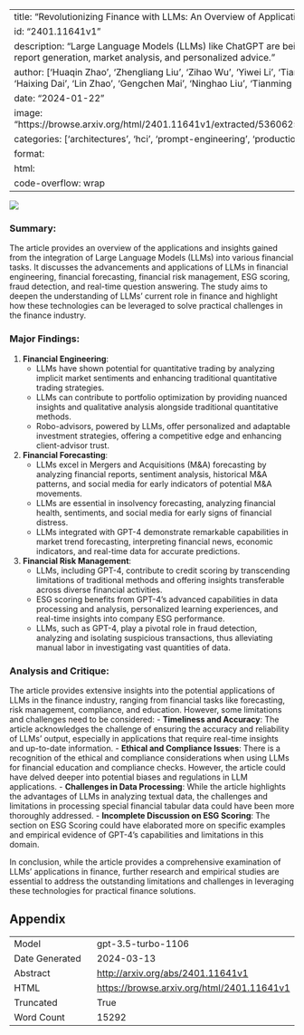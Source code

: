 
---
title: "Revolutionizing Finance with LLMs: An Overview of Applications and Insights"
id: "2401.11641v1"
description: "Large Language Models (LLMs) like ChatGPT are being applied in finance for automating report generation, market analysis, and personalized advice."
author: ['Huaqin Zhao', 'Zhengliang Liu', 'Zihao Wu', 'Yiwei Li', 'Tianze Yang', 'Peng Shu', 'Shaochen Xu', 'Haixing Dai', 'Lin Zhao', 'Gengchen Mai', 'Ninghao Liu', 'Tianming Liu']
date: "2024-01-22"
image: "https://browse.arxiv.org/html/2401.11641v1/extracted/5360625/Finance_Graphs/LLM_frame_ability.png"
categories: ['architectures', 'hci', 'prompt-engineering', 'production']
format:
  html:
    code-overflow: wrap
---

![](https://browse.arxiv.org/html/2401.11641v1/extracted/5360625/Finance_Graphs/LLM_frame_ability.png)

### Summary:

The article provides an overview of the applications and insights gained from the integration of Large Language Models (LLMs) into various financial tasks. It discusses the advancements and applications of LLMs in financial engineering, financial forecasting, financial risk management, ESG scoring, fraud detection, and real-time question answering. The study aims to deepen the understanding of LLMs' current role in finance and highlight how these technologies can be leveraged to solve practical challenges in the finance industry.

### Major Findings:
1. **Financial Engineering**:
   - LLMs have shown potential for quantitative trading by analyzing implicit market sentiments and enhancing traditional quantitative trading strategies.
   - LLMs can contribute to portfolio optimization by providing nuanced insights and qualitative analysis alongside traditional quantitative methods.
   - Robo-advisors, powered by LLMs, offer personalized and adaptable investment strategies, offering a competitive edge and enhancing client-advisor trust.

2. **Financial Forecasting**:
   - LLMs excel in Mergers and Acquisitions (M&A) forecasting by analyzing financial reports, sentiment analysis, historical M&A patterns, and social media for early indicators of potential M&A movements.
   - LLMs are essential in insolvency forecasting, analyzing financial health, sentiments, and social media for early signs of financial distress.
   - LLMs integrated with GPT-4 demonstrate remarkable capabilities in market trend forecasting, interpreting financial news, economic indicators, and real-time data for accurate predictions.

3. **Financial Risk Management**:
   - LLMs, including GPT-4, contribute to credit scoring by transcending limitations of traditional methods and offering insights transferable across diverse financial activities.
   - ESG scoring benefits from GPT-4’s advanced capabilities in data processing and analysis, personalized learning experiences, and real-time insights into company ESG performance.
   - LLMs, such as GPT-4, play a pivotal role in fraud detection, analyzing and isolating suspicious transactions, thus alleviating manual labor in investigating vast quantities of data.

### Analysis and Critique:
The article provides extensive insights into the potential applications of LLMs in the finance industry, ranging from financial tasks like forecasting, risk management, compliance, and education. However, some limitations and challenges need to be considered:
- **Timeliness and Accuracy**: The article acknowledges the challenge of ensuring the accuracy and reliability of LLMs' output, especially in applications that require real-time insights and up-to-date information.
- **Ethical and Compliance Issues**: There is a recognition of the ethical and compliance considerations when using LLMs for financial education and compliance checks. However, the article could have delved deeper into potential biases and regulations in LLM applications.
- **Challenges in Data Processing**: While the article highlights the advantages of LLMs in analyzing textual data, the challenges and limitations in processing special financial tabular data could have been more thoroughly addressed.
- **Incomplete Discussion on ESG Scoring**: The section on ESG Scoring could have elaborated more on specific examples and empirical evidence of GPT-4’s capabilities and limitations in this domain.

In conclusion, while the article provides a comprehensive examination of LLMs’ applications in finance, further research and empirical studies are essential to address the outstanding limitations and challenges in leveraging these technologies for practical finance solutions.

## Appendix

|          |          |
|----------|----------|
| Model     | gpt-3.5-turbo-1106       |
| Date Generated     | 2024-03-13       |
| Abstract | [http://arxiv.org/abs/2401.11641v1](http://arxiv.org/abs/2401.11641v1)        |
| HTML     | [https://browse.arxiv.org/html/2401.11641v1](https://browse.arxiv.org/html/2401.11641v1)       |
| Truncated       | True       |
| Word Count       | 15292       |